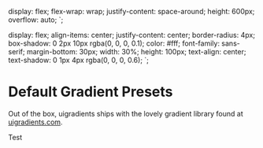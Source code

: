 

  display: flex;
  flex-wrap: wrap;
  justify-content: space-around;
  height: 600px;
  overflow: auto;
`;

  display: flex;
  align-items: center;
  justify-content: center;
  border-radius: 4px;
  box-shadow: 0 2px 10px rgba(0, 0, 0, 0.1);
  color: #fff;
  font-family: sans-serif;
  margin-bottom: 30px;
  width: 30%;
  height: 100px;
  text-align: center;
  text-shadow: 0 1px 4px rgba(0, 0, 0, 0.6);
`;

<Meta title="Documentation|GradientProvider" component={Gradient} />

# Default Gradient Presets

Out of the box, uigradients ships with the lovely gradient library found at <a href="http://uigradients.com" target="_blank">uigradients.com</a>.

<Preview>
  <Story name="Usage">
    <GradientProvider presets={{ alihossein: ["#f7ff00", "#db36a4"] }}>
      <Gradient>Test</Gradient>
    </GradientProvider>
  </Story>
</Preview>
